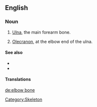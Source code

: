 ==English==

===Noun===
{{en-noun|sg=[[elbow]] [[bone]]}}

# {{anatomy}} [[ulna|Ulna]], the main forearm bone.
# {{anatomy}} [[olecranon|Olecranon]], at the elbow end of the ulna.

====See also====
*{{pedia|Ulna}}
*{{pedia|Olecranon}}

====Translations====
{{trans-see|ulna}}

[[Category:Skeleton]]

[[de:elbow bone]]